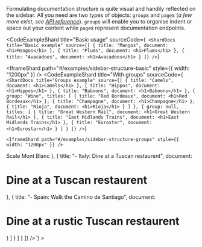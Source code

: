 
Formulating documentation structure is quite visual and handily reflected on the sidebar. All you need are two types of objects: `group`s and `page`s (*a few more exist, see [API reference](/#/docs/reference/api-reference)*). `group`s will enable you to organise indent or space out your content while `page`s represent documentation endpoints.

<CodeExampleShard
  title="Basic usage"
  sourceCode={`
<ShardDocs
  title="Basic example"
  source={[
    { title: "Mangos", document: <h1>Mangos</h1> },
    { title: "Plums", document: <h1>Plums</h1> },
    { title: "Avacadoes", document: <h1>Avacadoes</h1> }
  ]}
/>`}
>
  <IframeShard path="#/examples/sidebar-structure-basic" style={{ width: "1200px" }} />
</CodeExampleShard>
<CodeExampleShard
  title="With groups"
  sourceCode={`
<ShardDocs
title="Groups example"
source={[
  { title: "Camels", document: <h1>Camels</h1> },
  { title: "Hippos", document: <h1>Hippos</h1> },
  { title: "Baboons", document: <h1>Baboons</h1> },
  {
    group: "Wine",
    titles: [
      { title: "Red Bordeaux", document: <h1>Red Bordeaux</h1> },
      { title: "Champagne", document: <h1>Champagne</h1> },
      { title: "Rioja", document: <h1>Rioja</h1> }
    ]
  },
  {
    group: null,
    titles: [
      { title: "Great Western Rail", document: <h1>Great Western Rail</h1> },
      { title: "East Midlands Trains", document: <h1>East Midlands Trains</h1> },
      { title: "Eurostar", document: <h1>Eurostar</h1> }
    ]
  }
]}
/>`}
  >
    <IframeShard path="#/examples/sidebar-structure-groups" style={{ width: "1200px" }} />
  </CodeExampleShard>
<CodeExampleShard
  title="With indentation"
  sourceCode={`
<ShardDocs
title="Indentation example"
source={[
  {
    title: "Europe bucket list:",
    children: [
      {
        title: null,
        children: [
          {
            title: "- France: Scale Mont Blanc",
            document: <h1>Scale Mont Blanc</h1>
          },
          {
            title: "- Italy: Dine at a Tuscan restaurent",
            document: <h1>Dine at a Tuscan restaurent</h1>
          },
          {
            title: "- Spain: Walk the Camino de Santiago",
            document: <h1>Dine at a rustic Tuscan restaurent</h1>
          }
        ]
      }
    ]
  }
]}
/>`}
  >
  <IframeShard path="#/examples/sidebar-structure-indentation" style={{ width: "1200px" }} />
</CodeExampleShard>
